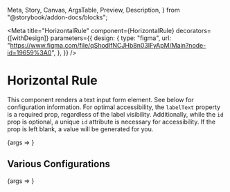   Meta,
  Story,
  Canvas,
  ArgsTable,
  Preview,
  Description,
} from "@storybook/addon-docs/blocks";


<Meta
  title="HorizontalRule"
  component={HorizontalRule}
  decorators={[withDesign]}
  parameters={{
    design: {
      type: "figma",
      url:
        "https://www.figma.com/file/qShodlfNCJHb8n03IFyApM/Main?node-id=19659%3A0",
    },
  }}
/>

# Horizontal Rule

<Description of={HorizontalRule} />

This component renders a text input form element. See below for configuration information. For optimal accessibility, the `labelText` property is a required prop, regardless of the label visibility. Additionally, while the `id` prop is optional, a unique `id` attribute is necessary for accessibility. If the prop is left blank, a value will be generated for you.

<Preview withToolbar>
  <Story name="Basic">{args => <HorizontalRule />}</Story>
</Preview>

<ArgsTable story="Basic" />

## Various Configurations

<Preview>
  <Story
    name="Various Configurations"
    args={{
      className: "custom",
      width: "50%",
      align: "left",
    }}
  >
    {args => <HorizontalRule {...args} />}
  </Story>
</Preview>

<Canvas>
  <HorizontalRule height=".5rem" width="75%" />
</Canvas>

<Canvas>
  <HorizontalRule align="right" height="20px" width="200px" />
</Canvas>
